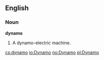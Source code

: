 ==English==

===Noun===

'''dynamo'''

#A dynamo-electric machine.

[[cs:dynamo]]
[[io:Dynamo]]
[[no:Dynamo]]
[[pl:Dynamo]]